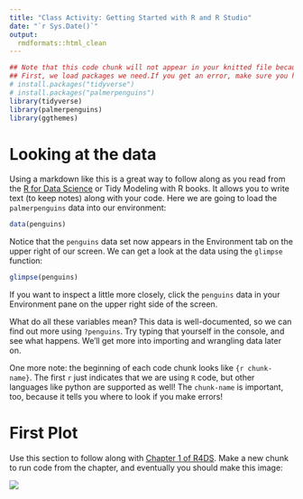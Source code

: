 ```yaml
---
title: "Class Activity: Getting Started with R and R Studio"
date: "`r Sys.Date()`"
output:
  rmdformats::html_clean
---
```

```r
## Note that this code chunk will not appear in your knitted file because of the option `include=FALSE`
## First, we load packages we need.If you get an error, make sure you have these installed by running the following code. You only need to install once, but you must load packages every time you start a new session.
# install.packages("tidyverse")
# install.packages("palmerpenguins")
library(tidyverse)
library(palmerpenguins)
library(ggthemes)
```

# Looking at the data

Using a markdown like this is a great way to follow along as you read from the [R for Data Science](https://r4ds.hadley.nz) or Tidy Modeling with R books. It allows you to write text (to keep notes) along with your code. Here we are going to load the `palmerpenguins` data into our environment:

```r
data(penguins)
```

Notice that the `penguins` data set now appears in the Environment tab on the upper right of our screen. We can get a look at the data using the `glimpse` function:

```r
glimpse(penguins)
```

If you want to inspect a little more closely, click the `penguins` data in your Environment pane on the upper right side of the screen. 

What do all these variables mean? This data is well-documented, so we can find out more using `?penguins`. Try typing that yourself in the console, and see what happens. We'll get more into importing and wrangling data later on.

One more note: the beginning of each code chunk looks like `{r chunk-name}`. The first `r` just indicates that we are using `R` code, but other languages like python are supported as well! The `chunk-name` is important, too, because it tells you where to look if you make errors!

# First Plot

Use this section to follow along with [Chapter 1 of R4DS](https://r4ds.hadley.nz/data-visualize). Make a new chunk to run code from the chapter, and eventually you should make this image:

![](https://r4ds.hadley.nz/data-visualize_files/figure-html/unnamed-chunk-7-1.png)



